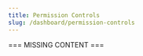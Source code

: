 ---
title: Permission Controls
slug: /dashboard/permission-controls
---

=== MISSING CONTENT ===
